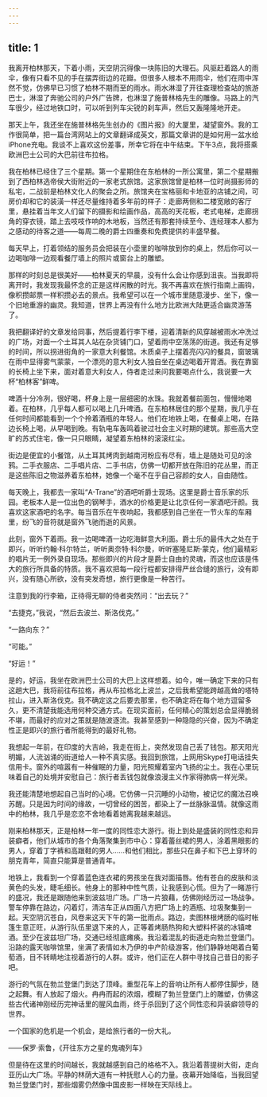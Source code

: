 ```yaml
---
---
---
```

title: 1
---




我离开柏林那天，下着小雨，天空阴沉得像一块陈旧的大理石。风驱赶着路人的雨伞，像有只看不见的手在摆弄街边的花瓣。但很多人根本不用雨伞，他们在雨中浑然不觉，仿佛早已习惯了柏林不期而至的雨水。雨水淋湿了开往查理检查站的旅游巴士，淋湿了奔驰公司的户外广告牌，也淋湿了施普林格先生的雕像。马路上的汽车很少，经过地铁口时，可以听到列车尖锐的刹车声，然后又轰隆隆地开走。

那天上午，我还坐在施普林格先生创办的《图片报》的大厦里，凝望窗外。我的工作很简单，把一篇台湾网站上的文章翻译成英文，那篇文章讲的是如何用一盆水给iPhone充电。我谈不上喜欢这份差事，所幸它将在中午结束。下午3点，我将搭乘欧洲巴士公司的大巴前往布拉格。

我在柏林已经住了三个星期。第一个星期住在东柏林的一所公寓里，第二个星期搬到了西柏林选帝侯大街附近的一家老式旅馆。这家旅馆曾是柏林一位时尚摄影师的私宅，二战前是柏林文化人的聚会之所。旅馆夹在宝格丽和卡地亚的店铺之间，可房价却和它的装潢一样还尽量维持着多年前的样子：走廊两侧和二楼宽敞的客厅里，悬挂着当年文人们留下的摄影和绘画作品，高高的天花板，老式电梯，走廊拐角的穿衣镜，踏上去吱吱作响的木地板，当然还有那套持续至今、连经理本人都为之感动的待客之道——每周二晚的爵士四重奏和免费提供的丰盛早餐。

每天早上，打着领结的服务员会把装在小壶里的咖啡放到你的桌上，然后你可以一边喝咖啡一边观看餐厅墙上的照片或窗台上的雕塑。

那样的时刻总是很美好——柏林夏天的早晨，没有什么会让你感到沮丧。当我即将离开时，我发现我最怀念的正是这样闲散的时光。我不再喜欢在旅行指南上画钩，像积攒邮票一样积攒必去的景点。我希望可以在一个城市里随意漫步、坐下，像一个旧地重游的幽灵。我知道，世界上再没有什么地方比欧洲大陆更适合幽灵游荡了。

我把翻译好的文章发给同事，然后提着行李下楼，迎着清新的风穿越被雨水冲洗过的广场，对面一个土耳其人站在杂货铺门口，望着雨中空荡荡的街道。我还有足够的时间，所以拐进街角的一家意大利餐馆。木质桌子上摆着亮闪闪的餐具，窗玻璃在雨中显得雾气蒙蒙，一个漂亮的意大利女人独自坐在桌边喝着开胃酒。我在靠窗的长椅上坐下来，面对着意大利女人，侍者走过来问我要喝点什么，我说要一大杯“柏林客”鲜啤。

啤酒十分冷冽，很好喝，杯身上是一层细密的水珠。我就着餐前面包，慢慢地喝着。在柏林，几乎每人都可以喝上几升啤酒。在东柏林居住的那个星期，我几乎在任何时间都能看到一个个拎着酒瓶的年轻人。他们在地铁上喝，在餐桌上喝，在路边长椅上喝，从早喝到晚。有轨电车轰鸣着驶过社会主义时期的建筑。那些高大空旷的苏式住宅，像一只只眼睛，凝望着东柏林的滚滚红尘。

街边是便宜的小餐馆，从土耳其烤肉到越南河粉应有尽有，墙上是随处可见的涂鸦。二手衣服店、二手唱片店、二手书店，仿佛一切都开放在陈旧的花丛里，而正是这些陈旧之物滋养着东柏林，她像一个毫不在乎自己容颜的女人，自由随性。

每天晚上，我都去一家叫“A-Trane”的酒吧听爵士现场。这里是爵士音乐家的乐园。老板本人是一位出色的钢琴手，酒水的价格更是让北京任何一家酒吧汗颜。我喜欢这家酒吧的名字。每当音乐在午夜响起，我都感到自己坐在一节火车的车厢里，纷飞的音符就是窗外飞驰而逝的风景。

此刻，窗外下着雨。我一边喝啤酒一边吃海鲜意大利面。爵士乐的最伟大之处在于即兴，听听约翰·科尔特兰，听听奥奈特·科尔曼，听听塞隆尼斯·蒙克，他们最精彩的唱片无一例外录自现场。那些即兴的片段才是爵士自由的灵魂，而这也应该是伟大的旅行所具备的特质。我不喜欢把每一段行程都安排得严丝合缝的旅行，没有即兴，没有随心所欲，没有突发奇想，旅行更像是一种苦行。

注意到我的行李箱，正待得无聊的侍者突然问：“出去玩？”

“去捷克，”我说，“然后去波兰、斯洛伐克。”

“一路向东？”

“可能。”

“好运！”

是的，好运，我坐在欧洲巴士公司的大巴上这样想着。如今，唯一确定下来的只有这趟大巴，我将前往布拉格，再从布拉格北上波兰，之后我希望能跨越高耸的塔特拉山，进入斯洛伐克。我不确定这之后要去那里，也不确定将在每个地方逗留多久，更不清楚我能选用何种交通方式。在现实面前，任何精心的策划总会显得脆弱不堪，而最好的应对之策就是随波逐流。我甚至感到一种隐隐的兴奋，因为不确定性正是即兴的旅行者所能得到的最好礼物。

我想起一年前，在印度的大吉岭，我走在街上，突然发现自己丢了钱包。那天阳光明媚，人流汹涌的街道给人一种不真实感。我回到旅馆，上网用Skype打电话挂失信用卡。窗外的喧嚣有一种催眠的力量，阳光照耀着室内飞扬的尘土。我在心里玩味着自己的处境并安慰自己：旅行者丢钱包就像浪漫主义作家得肺病一样光荣。

我还能清楚地想起自己当时的心境。它仿佛一只沉睡的小动物，被记忆的魔法召唤苏醒。只是因为时间的缘故，一切曾经的困苦，都染上了一丝脉脉温情。就像这雨中的柏林，我几乎是恋恋不舍地看着她离我越来越远。

刚来柏林那天，正是柏林一年一度的同性恋大游行。街上到处是盛装的同性恋和异装癖者，他们从城市的各个角落聚集到市中心：穿着蕾丝裙的男人，涂着黑眼影的男人，穿着丁字裤和高跟鞋的男人……和他们相比，那些只在鼻子和下巴上穿环的朋克青年，简直只能算是普通青年。

地铁上，我看到一个穿着蓝色连衣裙的男孩坐在我对面描唇。他有苍白的皮肤和淡黄色的头发，睫毛细长。他身上的那种中性气质，让我感到心慌。但为了一睹游行的盛况，我还是跟随他来到波兹坦广场。广场一片狼藉，仿佛刚经历过一场战争。警车停靠在路边，闪着灯，清洁车正从四面八方把广场上的酒瓶、垃圾聚集到一起。天空阴沉苍白，风卷来这天下午的第一批雨点。路边，卖图林根烤肠的临时帐篷生意正旺，从游行队伍里退下来的人，正等着烤肠热狗和大塑料杯装的冰镇啤酒。至少在波兹坦广场，交通已经彻底瘫痪。我沿着混乱的街道走向勃兰登堡门。沿路的露天咖啡馆里，坐满了表情如木乃伊的中产阶级游客，他们静静地喝着白葡萄酒，目不转睛地注视着游行的人群。或许，他们正在人群中寻找自己昔日的影子吧。

游行的气氛在勃兰登堡门到达了顶峰。重型花车上的音响让所有人都停住脚步，随之起舞。有人放起了烟火。冉冉而起的浓烟，模糊了勃兰登堡门上的雕塑，仿佛这些古代诸神刚经历完神话里的腥风血雨，终于杀回到了这个同性恋和异装癖领导的世界。

一个国家的危机是一个机会，是给旅行者的一份大礼。

——保罗·索鲁，《开往东方之星的鬼魂列车》

但是待在这里的时间越长，我就越感到自己的格格不入。我沿着菩提树大街，走向亚历山大广场。平静的林荫大道有一种抚慰人心的力量。夜幕开始降临，当我回望勃兰登堡门时，那些烟雾仍然像中国皮影一样映在天际线上。